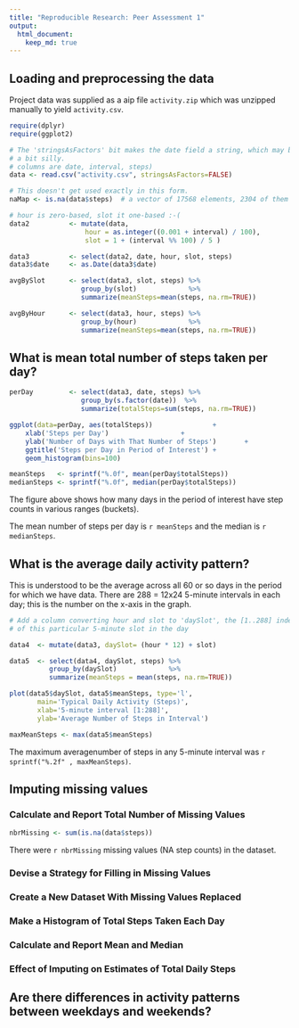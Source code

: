 ```yaml
---
title: "Reproducible Research: Peer Assessment 1"
output:
  html_document:
    keep_md: true
---
```



## Loading and preprocessing the data

Project data was supplied as a aip file `activity.zip` which was unzipped
manually to yield `activity.csv`.

```r
require(dplyr)
require(ggplot2)

# The 'stringsAsFactors' bit makes the date field a string, which may be
# a bit silly.
# columns are date, interval, steps)
data <- read.csv("activity.csv", stringsAsFactors=FALSE)

# This doesn't get used exactly in this form.
naMap <- is.na(data$steps)	# a vector of 17568 elements, 2304 of them TRUE

# hour is zero-based, slot it one-based :-(
data2          <- mutate(data, 
                   hour = as.integer((0.001 + interval) / 100),
                   slot = 1 + (interval %% 100) / 5 )

data3          <- select(data2, date, hour, slot, steps)
data3$date     <- as.Date(data3$date)

avgBySlot      <- select(data3, slot, steps) %>%
                  group_by(slot)             %>% 
                  summarize(meanSteps=mean(steps, na.rm=TRUE))

avgByHour      <- select(data3, hour, steps) %>%
                  group_by(hour)             %>% 
                  summarize(meanSteps=mean(steps, na.rm=TRUE))


```

## What is mean total number of steps taken per day?


```r

perDay         <- select(data3, date, steps) %>% 
                  group_by(s.factor(date))  %>%
                  summarize(totalSteps=sum(steps, na.rm=TRUE))

ggplot(data=perDay, aes(totalSteps)) 	           +
    xlab('Steps per Day') 		           +
    ylab('Number of Days with That Number of Steps')	   +
    ggtitle('Steps per Day in Period of Interest') +
    geom_histogram(bins=100)

meanSteps   <- sprintf("%.0f", mean(perDay$totalSteps))
medianSteps <- sprintf("%.0f", median(perDay$totalSteps))

```

The figure above shows how many days in the period of interest have step
counts in various ranges (buckets).

The mean number of steps per day is `r meanSteps` and the median is 
`r medianSteps`.

## What is the average daily activity pattern?

This is understood to be the average across all 60 or so days in the period
for which we have data.  There are 288 = 12x24 5-minute intervals in each
day; this is the number on the x-axis in the graph.

```r

# Add a column converting hour and slot to 'daySlot', the [1..288] index 
# of this particular 5-minute slot in the day

data4  <- mutate(data3, daySlot= (hour * 12) + slot)

data5  <- select(data4, daySlot, steps) %>% 
          group_by(daySlot)             %>%
          summarize(meanSteps = mean(steps, na.rm=TRUE))

plot(data5$daySlot, data5$meanSteps, type='l', 
       main='Typical Daily Activity (Steps)',
       xlab='5-minute interval [1:288]',
       ylab='Average Number of Steps in Interval')

maxMeanSteps <- max(data5$meanSteps)

```

The maximum averagenumber of steps in any 5-minute interval was 
`r sprintf("%.2f" , maxMeanSteps)`.

## Imputing missing values

### Calculate and Report Total Number of Missing Values
```r

nbrMissing <- sum(is.na(data$steps))

```

There were `r nbrMissing` missing values (NA step counts) in the dataset.

### Devise a Strategy for Filling in Missing Values

### Create a New Dataset With Missing Values Replaced

### Make a Histogram of Total Steps Taken Each Day

### Calculate and Report Mean and Median

### Effect of Imputing on Estimates of Total Daily Steps



## Are there differences in activity patterns between weekdays and weekends?

